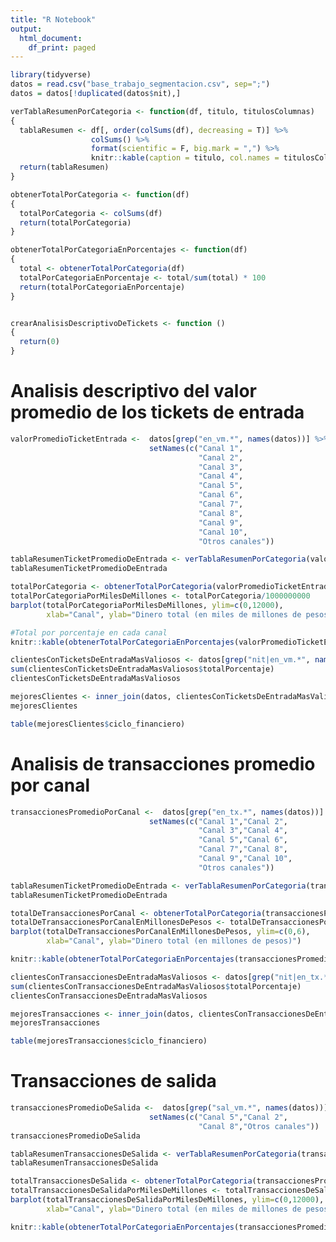 ```yaml
---
title: "R Notebook"
output:
  html_document:
    df_print: paged
---
```


```r
library(tidyverse)
datos = read.csv("base_trabajo_segmentacion.csv", sep=";") 
datos = datos[!duplicated(datos$nit),]

```

```r
verTablaResumenPorCategoria <- function(df, titulo, titulosColumnas)
{
  tablaResumen <- df[, order(colSums(df), decreasing = T)] %>%
                  colSums() %>% 
                  format(scientific = F, big.mark = ",") %>%
                  knitr::kable(caption = titulo, col.names = titulosColumnas )
  return(tablaResumen)
}

obtenerTotalPorCategoria <- function(df)
{
  totalPorCategoria <- colSums(df)
  return(totalPorCategoria)
}

obtenerTotalPorCategoriaEnPorcentajes <- function(df)
{
  total <- obtenerTotalPorCategoria(df)
  totalPorCategoriaEnPorcentaje <- total/sum(total) * 100
  return(totalPorCategoriaEnPorcentaje)
}


crearAnalisisDescriptivoDeTickets <- function () 
{
  return(0)
}
```


# Analisis descriptivo del valor promedio de los tickets de entrada


```r
valorPromedioTicketEntrada <-  datos[grep("en_vm.*", names(datos))] %>% 
                               setNames(c("Canal 1",
                                          "Canal 2",
                                          "Canal 3",
                                          "Canal 4",
                                          "Canal 5",
                                          "Canal 6",
                                          "Canal 7",
                                          "Canal 8",
                                          "Canal 9",
                                          "Canal 10",
                                          "Otros canales"))
```


```r
tablaResumenTicketPromedioDeEntrada <- verTablaResumenPorCategoria(valorPromedioTicketEntrada, "Valor promedio del ticket de entrada por canal", c("ValorTotalPorCanales"))
tablaResumenTicketPromedioDeEntrada
```


```r
totalPorCategoria <- obtenerTotalPorCategoria(valorPromedioTicketEntrada)
totalPorCategoriaPorMilesDeMillones <- totalPorCategoria/1000000000
barplot(totalPorCategoriaPorMilesDeMillones, ylim=c(0,12000),
        xlab="Canal", ylab="Dinero total (en miles de millones de pesos)") 
```


```r
#Total por porcentaje en cada canal
knitr::kable(obtenerTotalPorCategoriaEnPorcentajes(valorPromedioTicketEntrada), caption="Porcentaje de ingresos por canal", col.names="Porcentaje por canal")
```

```r
clientesConTicketsDeEntradaMasValiosos <- datos[grep("nit|en_vm.*", names(datos))]  %>%  mutate(total = rowSums(select(.,contains("en_vm")))) %>% arrange(desc(total)) %>% mutate(totalPorcentaje= total/sum(total)*100) %>% head(n=300) 
sum(clientesConTicketsDeEntradaMasValiosos$totalPorcentaje)
clientesConTicketsDeEntradaMasValiosos
```

```r
mejoresClientes <- inner_join(datos, clientesConTicketsDeEntradaMasValiosos, by=c("nit" = "nit"))
mejoresClientes
```
```r
table(mejoresClientes$ciclo_financiero)
```

# Analisis de transacciones promedio por canal


```r
transaccionesPromedioPorCanal <-  datos[grep("en_tx.*", names(datos))] %>% 
                               setNames(c("Canal 1","Canal 2",
                                          "Canal 3","Canal 4",
                                          "Canal 5","Canal 6",
                                          "Canal 7","Canal 8",
                                          "Canal 9","Canal 10",
                                          "Otros canales"))
```

```r
tablaResumenTicketPromedioDeEntrada <- verTablaResumenPorCategoria(transaccionesPromedioPorCanal, "Transacciones promedio de entrada por canal", c("Valor total por canal"))
tablaResumenTicketPromedioDeEntrada
```



```r
totalDeTransaccionesPorCanal <- obtenerTotalPorCategoria(transaccionesPromedioPorCanal)
totalDeTransaccionesPorCanalEnMillonesDePesos <- totalDeTransaccionesPorCanal/1000000
barplot(totalDeTransaccionesPorCanalEnMillonesDePesos, ylim=c(0,6),
        xlab="Canal", ylab="Dinero total (en millones de pesos)") 
```

```r
knitr::kable(obtenerTotalPorCategoriaEnPorcentajes(transaccionesPromedioPorCanal), caption="Porcentaje de transacciones por canal", col.names="Porcentaje por canal")
```


```r
clientesConTransaccionesDeEntradaMasValiosos <- datos[grep("nit|en_tx.*", names(datos))]  %>%  mutate(total = rowSums(select(.,contains("en_tx")))) %>% arrange(desc(total)) %>% mutate(totalPorcentaje= total/sum(total)*100 ) %>% head(n=50) 
sum(clientesConTransaccionesDeEntradaMasValiosos$totalPorcentaje)
clientesConTransaccionesDeEntradaMasValiosos
```

```r
mejoresTransacciones <- inner_join(datos, clientesConTransaccionesDeEntradaMasValiosos, by=c("nit" = "nit"))
mejoresTransacciones
```

```r
table(mejoresTransacciones$ciclo_financiero)
```
# Transacciones de salida

```r
transaccionesPromedioDeSalida <-  datos[grep("sal_vm.*", names(datos))] %>% 
                               setNames(c("Canal 5","Canal 2",
                                          "Canal 8","Otros canales"))
transaccionesPromedioDeSalida
```


```r
tablaResumenTransaccionesDeSalida <- verTablaResumenPorCategoria(transaccionesPromedioDeSalida, "Valor promedio del ticket de salida por canal", c("ValorTotalPorCanales"))
tablaResumenTransaccionesDeSalida
```


```r
totalTransaccionesDeSalida <- obtenerTotalPorCategoria(transaccionesPromedioDeSalida)
totalTransaccionesDeSalidaPorMilesDeMillones <- totalTransaccionesDeSalida/1000000000
barplot(totalTransaccionesDeSalidaPorMilesDeMillones, ylim=c(0,12000),
        xlab="Canal", ylab="Dinero total (en miles de millones de pesos)") 
```



```r
knitr::kable(obtenerTotalPorCategoriaEnPorcentajes(transaccionesPromedioDeSalida), caption="Porcentaje de ingresos por canal", col.names="Porcentaje por canal")
```
















